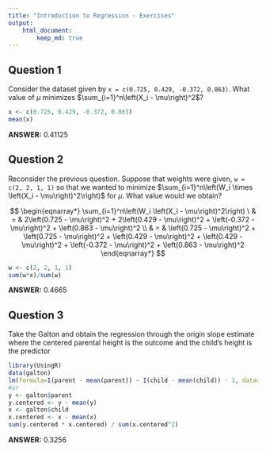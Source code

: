 ```yaml
---
title: "Introduction to Regression - Exercises"
output:
    html_document:
        keep_md: true
---
```


## Question 1

Consider the dataset given by `x = c(0.725, 0.429, -0.372, 0.863)`. What value of $\mu$ minimizes $\sum_{i=1}^n\left(X_i - \mu\right)^2$?

```r
x <- c(0.725, 0.429, -0.372, 0.863)
mean(x)
```

**ANSWER:** 0.41125

## Question 2

Reconsider the previous question. Suppose that weights were given, `w = c(2, 2, 1, 1)` so that we wanted to minimize $\sum_{i=1}^n\left(W_i \times \left(X_i - \mu\right)^2\right)$ for $\mu$. What value would we obtain?

$$
\begin{eqnarray*}
\sum_{i=1}^n\left(W_i \left(X_i - \mu\right)^2\right) \
& = & 2\left(0.725 - \mu\right)^2 + 2\left(0.429 - \mu\right)^2 + \left(-0.372 - \mu\right)^2 + \left(0.863 - \mu\right)^2 \\
& = & \left(0.725 - \mu\right)^2 + \left(0.725 - \mu\right)^2 + \left(0.429 - \mu\right)^2 + \left(0.429 - \mu\right)^2 + \left(-0.372 - \mu\right)^2 + \left(0.863 - \mu\right)^2
\end{eqnarray*}
$$

```r
w <- c(2, 2, 1, 1)
sum(w*x)/sum(w)
```

**ANSWER:** 0.4665

## Question 3

Take the Galton and obtain the regression through the origin slope estimate where the centered parental height is the outcome and the child's height is the predictor

```r
library(UsingR)
data(galton)
lm(formula=I(parent - mean(parent)) ~ I(child - mean(child)) - 1, data=galton)
#or
y <- galton$parent
y.centered <- y - mean(y)
x <- galton$child
x.centered <- x - mean(x)
sum(y.centered * x.centered) / sum(x.centered^2)
```

**ANSWER:** 0.3256